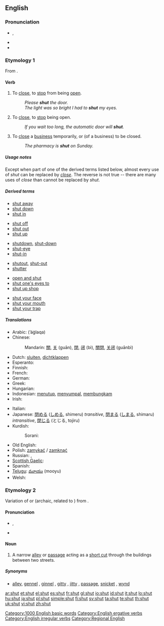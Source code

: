 ==English==

===Pronunciation===
* {{IPA|/ʃʌt/}}, {{SAMPA|/SVt/}}
* {{audio|en-us-shut.ogg|Audio (US)}}
* {{rhymes|ʌt}}

===Etymology 1===
From {{etyl|ang}} {{term|scyttan|lang=ang}}.

====Verb====
{{en-verb|shuts|shutting|shut|shut}}

# {{transitive}} To [[close]], to [[stop]] from being [[open]].
#: ''Please '''shut''' the door.''
#: ''The light was so bright I had to '''shut''' my eyes.''
# {{intransitive}} To [[close]], to [[stop]] being open.
#: ''If you wait too long, the automatic door will '''shut'''.''
# {{transitive|or|intransitive|especially|British}} To [[close]] a [[business]] temporarily, or (of a business) to be closed.
#: ''The pharmacy is '''shut''' on Sunday.''

=====Usage notes=====
Except when part of one of the derived terms listed below, almost every use of ''shut'' can be replaced by ''[[close]]''.  The reverse is not true -- there are many uses of ''close'' than cannot be replaced by ''shut''.

=====Derived terms=====
{{rel-top|phrasal verbs derived from shut}}
* [[shut away]]
* [[shut down]]
* [[shut in]]
{{rel-mid}}
* [[shut off]]
* [[shut out]]
* [[shut up]]
{{rel-bottom}}

{{rel-top|single words and compounds derived from shut}}
* [[shutdown]], [[shut-down]]
* [[shut-eye]]
* [[shut-in]]
{{rel-mid}}
* [[shutout]], [[shut-out]]
* [[shutter]]
{{rel-bottom}}

{{rel-top|idioms derived from shut}}
* [[open and shut]]
* [[shut one's eyes to]]
* [[shut up shop]]
{{rel-mid}}
* [[shut your face]]
* [[shut your mouth]]
* [[shut your trap]]
{{rel-bottom}}

=====Translations=====
{{trans-top|to close}}
* Arabic: {{Arab|[[أغلق]]}} (ʼáġlaqa)
* Chinese:
*: Mandarin: [[關]], [[关]] (guān), [[閉]], [[闭]] (bì), [[關閉]], [[关闭]] (guānbì)
* Dutch: [[sluiten]], [[dichtklappen]]
* Esperanto: {{t+|eo|fermi|xs=Esperanto}}
* Finnish: {{t+|fi|sulkea}}
* French: {{t+|fr|fermer}}
* German: {{t+|de|schließen}}
* Greek: {{t+|el|κλείνω|tr=kleino}}
* Hungarian: {{t-|hu|becsuk}}
* Indonesian: [[tutup|menutup]], [[sumpal|menyumpal]], [[bungkam|membungkam]]
* Irish: {{t-|ga|dún|xs=Irish}}
{{trans-mid}}
* Italian: {{t+|it|chiudere}}
* Japanese: [[閉める]] ([[しめる]], shimeru) ''transitive'', [[閉まる]] ([[しまる]], shimaru) ''intransitive'', [[閉じる]] (とじる, tojiru)
* Kurdish:
*: Sorani: {{t|ku|داخستن|tr=daxistin|sc=ku-Arab}}
* Old English: {{t-|ang|scyttan|xs=Old English}}
* Polish: [[zamykać]] / [[zamknąć]]
* Russian: {{t+|ru|закрывать|tr=zakryvát'}} {{impf}}, {{t+|ru|закрыть|tr=zakrýt'}} {{pf}}
* [[Scottish Gaelic]]: {{t-|gd|dùin|xs=Scottish Gaelic}}
* Spanish: {{t+|es|cerrar}}
* [[Telugu]]: [[మూయు]] (mooyu)
* Welsh: {{t-|cy|cau|xs=Welsh}}
{{trans-bottom}}

===Etymology 2===
Variation of {{term|chute}} or {{term|shute}} (archaic, related to {{term|shoot}}) from {{etyl|ang}} {{term|sceotan|scēotan|lang=ang}}.

====Pronunciation====
* {{IPA|/ʃʌt/}}, {{SAMPA|/SVt/}}
* {{rhymes|ʌt}}

====Noun====
{{en-noun}}

# {{British|Shropshire|_|dialect}} A narrow [[alleyway|alley]] or [[passageway|passage]] acting as a [[short cut]] through the buildings between two streets.

=====Synonyms=====
* {{sense|alleyway}} [[alley]], [[gennel]] {{qualifier|Northern Ireland}}, [[ginnel]] {{qualifier|Yorkshire and Lancashire}}, [[gitty]] {{qualifier|East Midlands}}, [[jitty]] {{qualifier|Midlands}}, [[passage]], [[snicket]] {{qualifier|Northern England}}, [[wynd]] {{qualifier|Scotland}}

[[Category:1000 English basic words]]
[[Category:English ergative verbs]]
[[Category:English irregular verbs]]
[[Category:Regional English]]

[[ar:shut]]
[[et:shut]]
[[el:shut]]
[[es:shut]]
[[fr:shut]]
[[gl:shut]]
[[io:shut]]
[[id:shut]]
[[it:shut]]
[[lo:shut]]
[[hu:shut]]
[[ja:shut]]
[[pl:shut]]
[[simple:shut]]
[[fi:shut]]
[[sv:shut]]
[[ta:shut]]
[[te:shut]]
[[th:shut]]
[[uk:shut]]
[[vi:shut]]
[[zh:shut]]